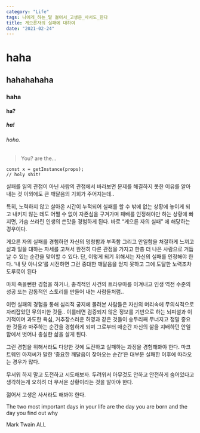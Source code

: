 ```yaml
---
category: "Life"
tags: 나에게_하는_말 젊어서_고생은_사서도_한다
title: 게으른자의 실패에 대하여
date: "2021-02-24"
---
```


# haha

## hahahahaha

### haha

#### ha?

##### ha!

###### hoho.

> You? are the...

```
const x = getInstance(props);
// holy shit!
```

실패를 일의 관점이 아닌 사람의 관점에서 바라보면 문제를 해결하지 못한 이유를 알아내는 것 이외에도 큰 깨달음의 기회가 주어지는데..

특히, 노력하지 않고 살아온 시간이 누적되어 실패를 할 수 밖에 없는 상황에 놓이게 되고 내키지 않는 데도 어쩔 수 없이 자존심을 구겨가며 패배를 인정해야만 하는 상황에 빠지면, 가슴 쓰라린 인생의 쓴맛을 경험하게 된다. 바로 “게으른 자의 실패” 에 해당하는 경우이다.

게으른 자의 실패를 경험하면 자신의 멍청함과 부족함 그리고 안일함을 처절하게 느끼고 삶과 일을 대하는 자세를 고쳐서 완전히 다른 관점을 가지고 한층 더 나은 사람으로 거듭날 수 있는 순간을 맞이할 수 있다. 단, 이렇게 되기 위해서는 자신의 실패를 인정해야 한다. ‘내 탓 아니오’를 시전하면 그런 중대한 깨달음을 얻지 못하고 그에 도달한 노력조차 도루묵이 된다

마치 죽을뻔한 경험을 하거나, 충격적인 사건의 트라우마를 이겨내고 인생 역전 수준의 성공 또는 감동적인 스토리를 만들어 내는 사람들처럼..

이런 실패의 경험을 통해 심리적 궁지에 몰려본 사람들은 자신의 머리속에 무의식적으로 자리잡았던 무의미한 것들.. 이를테면 검증되지 않은 정보를 기반으로 하는 뇌피셜과 이기적이며 과도한 욕심, 거추장스러운 허영과 같은 것들이 송두리째 무너지고 정말 중요한 것들과 마주하는 순간을 경험하게 되며 그로부터 매순간 자신의 삶을 지배하던 안일함에서 벗어나 충실한 삶을 살게 된다.

그런 경험을 위해서라도 다양한 것에 도전하고 실패하는 과정을 경험해봐야 한다. 마크 트웨인 아저씨가 말한 ‘중요한 깨달음이 찾아오는 순간’은 대부분 실패한 이후에 따라오는 경우가 많다.

무서워 하지 말고 도전하고 시도해보자. 두려워서 아무것도 안하고 안전하게 숨어있다고 생각하는게 오히려 더 무서운 상황이라는 것을 알아야 한다.

젊어서 고생은 사서라도 해봐야 한다.

The two most important days in your life are the day you are born and the day you find out why

Mark Twain
ALL
